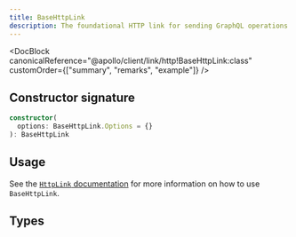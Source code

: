 ```yaml
---
title: BaseHttpLink
description: The foundational HTTP link for sending GraphQL operations over HTTP
---
```


<DocBlock
  canonicalReference="@apollo/client/link/http!BaseHttpLink:class"
  customOrder={["summary", "remarks", "example"]}
/>

## Constructor signature

```ts
constructor(
  options: BaseHttpLink.Options = {}
): BaseHttpLink
```

## Usage

See the [`HttpLink` documentation](./apollo-link-http) for more information on
how to use `BaseHttpLink`.

## Types

<InterfaceDetails
  canonicalReference="@apollo/client/link/http!BaseHttpLink.Options:interface"
  headingLevel={3}
  displayName="BaseHttpLink.Options"
/>

